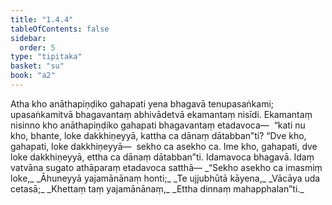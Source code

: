 ```yaml
---
title: "1.4.4"
tableOfContents: false
sidebar:
  order: 5
type: "tipitaka"
basket: "su"
book: "a2"
---
```



<DynamicBreadcrumb />

<Division number="36" book="a2">

<Paragraph number="76" book="a2">
Atha kho anāthapiṇḍiko gahapati yena bhagavā tenupasaṅkami; upasaṅkamitvā bhagavantaṃ abhivādetvā ekamantaṃ nisīdi. Ekamantaṃ nisinno kho anāthapiṇḍiko gahapati bhagavantaṃ etadavoca—  “kati nu kho, bhante, loke dakkhiṇeyyā, kattha ca dānaṃ dātabban”ti? “Dve kho, gahapati, loke dakkhiṇeyyā—  sekho ca asekho ca. Ime kho, gahapati, dve loke dakkhiṇeyyā, ettha ca dānaṃ dātabban”ti.
</Paragraph>

<Paragraph number="77" book="a2">
Idamavoca bhagavā. Idaṃ vatvāna sugato athāparaṃ etadavoca satthā—
</Paragraph>

<Paragraph number="78" type="verses" book="a2">
_“Sekho asekho ca imasmiṃ loke,_  
_Āhuneyyā yajamānānaṃ honti;_  
_Te ujjubhūtā kāyena,_  
_Vācāya uda cetasā;_  
_Khettaṃ taṃ yajamānānaṃ,_  
_Ettha dinnaṃ mahapphalan”ti._
</Paragraph>
</Division>
